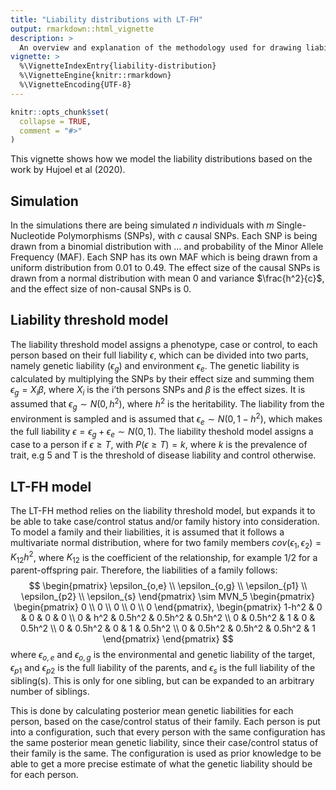 ```yaml
---
title: "Liability distributions with LT-FH"
output: rmarkdown::html_vignette
description: >
  An overview and explanation of the methodology used for drawing liabilities.
vignette: >
  %\VignetteIndexEntry{liability-distribution}
  %\VignetteEngine{knitr::rmarkdown}
  %\VignetteEncoding{UTF-8}
---
```


```r
knitr::opts_chunk$set(
  collapse = TRUE,
  comment = "#>"
)
```

This vignette shows how we model the liability distributions based on the work by Hujoel et al (2020).

## Simulation
In the simulations there are being simulated $n$ individuals with $m$ Single-Nucleotide Polymorphisms (SNPs), with $c$ causal SNPs. Each SNP is being drawn from a binomial distribution with ... and probability of the Minor Allele Frequency (MAF). Each SNP has its own MAF which is being drawn from a uniform distribution from $0.01$ to $0.49$. The effect size of the causal SNPs is drawn from a normal distribution with mean $0$ and variance $\frac{h^2}{c}$, and the effect size of non-causal SNPs is $0$.

## Liability threshold model
The liability threshold model assigns a phenotype, case or control, to each person based on their full liability $\epsilon$, which can be divided into two parts, namely genetic liability ($\epsilon_{g}$) and environment $\epsilon_{e}$. The genetic liability is calculated by multiplying the SNPs by their effect size and summing them $\epsilon_g = X_i \beta$, where $X_i$ is the i'th persons SNPs and $\beta$ is the effect sizes. It is assumed that $\epsilon_g \sim N(0,h^2)$, where $h^2$ is the heritability. The liability from the environment is sampled and is assumed that $\epsilon_e \sim N(0,1-h^2)$, which makes the full liability $\epsilon = \epsilon_g+\epsilon_e \sim N(0,1)$. The liability theshold model assigns a case to a person if $\epsilon\geq T$, with $P(\epsilon\geq T) = k$, where $k$ is the prevalence of trait, e.g $5%$ and T is the threshold of disease liability and control otherwise.

## LT-FH model
The LT-FH method relies on the liability threshold model, but expands it to be able to take case/control status and/or family history into consideration. To model a family and their liabilities, it is assumed that it follows a multivariate normal distribution, where for two family members $cov(\epsilon_1, \epsilon_2) = K_{12}h^2$, where $K_{12}$ is the coefficient of the relationship, for example $1/2$ for a parent-offspring pair. Therefore, the liabilities of a family follows:
$$
\begin{pmatrix}
\epsilon_{o,e} \\ \epsilon_{o,g} \\ \epsilon_{p1} \\ \epsilon_{p2} \\ \epsilon_{s}
\end{pmatrix} \sim
MVN_5 \begin{pmatrix}
\begin{pmatrix}
0 \\ 0 \\ 0 \\ 0 \\ 0
\end{pmatrix},
\begin{pmatrix}
1-h^2 & 0 & 0 & 0 & 0 \\
0 & h^2 & 0.5h^2 & 0.5h^2 & 0.5h^2 \\
0 & 0.5h^2 & 1 & 0 & 0.5h^2 \\
0 & 0.5h^2 & 0 & 1 & 0.5h^2 \\
0 & 0.5h^2 & 0.5h^2 & 0.5h^2 & 1
\end{pmatrix}
\end{pmatrix}
$$
where $\epsilon_{o,e}$ and $\epsilon_{o,g}$ is the environmental and genetic liability of the target, $\epsilon_{p1}$ and $\epsilon_{p2}$ is the full liability of the parents, and $\epsilon_s$ is the full liability of the sibling(s). This is only for one sibling, but can be expanded to an arbitrary number of siblings. 



This is done by calculating posterior mean genetic liabilities for each person, based on the case/control status of their family. Each person is put into a configuration, such that every person with the same configuration has the same posterior mean genetic liability, since their case/control status of their family is the same. The configuration is used as prior knowledge to be able to get a more precise estimate of what the genetic liability should be for each person. 

